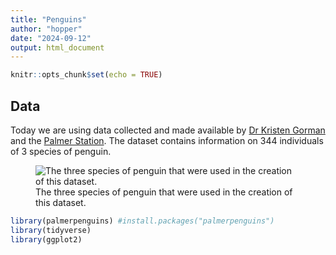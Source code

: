 ```yaml
---
title: "Penguins"
author: "hopper"
date: "2024-09-12"
output: html_document
---
```


```r
knitr::opts_chunk$set(echo = TRUE)
```

## Data

Today we are using data collected and made available by [Dr Kristen Gorman](https://www.uaf.edu/cfos/people/faculty/detail/kristen-gorman.php) and the [Palmer Station](https://pallter.marine.rutgers.edu/). The dataset contains information on 344 individuals of 3 species of penguin.

![The three species of penguin that were used in the creation of this dataset.](https://www.gabemednick.com/post/penguin/featured.png)

```r
library(palmerpenguins) #install.packages("palmerpenguins")
library(tidyverse)
library(ggplot2)
```

<br>
